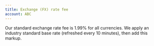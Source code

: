 ```yaml
---
title: Exchange (FX) rate fee
account: ABC
---
```


Our standard exchange rate fee is 1.99% for all currencies. We apply an industry standard base rate (refreshed every 10 minutes), then add this markup.

